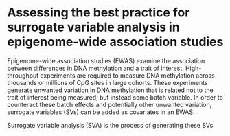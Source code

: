 # Assessing the best practice for surrogate variable analysis in epigenome-wide association studies

Epigenome-wide association studies (EWAS) examine the association between differences in DNA methylation and a trait of interest. High-throughput experiments are required to measure DNA methylation across thousands or millions of CpG sites in large cohorts. These experiments generate unwanted variation in DNA methylation that is related not to the trait of interest being measured, but instead some batch variable. In order to counteract these batch effects and potentially other unwanted variation, surrogate variables (SVs) can be added as covariates in an EWAS. 

Surrogate variable analysis (SVA) is the process of generating these SVs